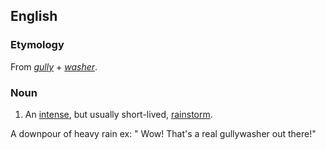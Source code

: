 ==English==

===Etymology===
From ''[[gully]]'' + ''[[washer]]''.

===Noun===
{{en-noun}}

# {{US|dated|quaint or pointedly rural}} An [[intense]], but usually short-lived, [[rainstorm]].

A downpour of heavy rain
ex: " Wow! That's a real gullywasher out there!"